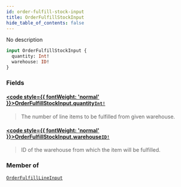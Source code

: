 ```yaml
---
id: order-fulfill-stock-input
title: OrderFulfillStockInput
hide_table_of_contents: false
---
```








No description

```graphql
input OrderFulfillStockInput {
  quantity: Int!
  warehouse: ID!
}
```


### Fields

#### [<code style={{ fontWeight: 'normal' }}>OrderFulfillStockInput.<b>quantity</b></code>](#)<Bullet />[`Int!`](../../../developer/api-reference/scalars/int) <Badge class="secondary" text="non-null"/> <Badge class="secondary" text="scalar"/>
> The number of line items to be fulfilled from given warehouse.
> 

#### [<code style={{ fontWeight: 'normal' }}>OrderFulfillStockInput.<b>warehouse</b></code>](#)<Bullet />[`ID!`](../../../developer/api-reference/scalars/id) <Badge class="secondary" text="non-null"/> <Badge class="secondary" text="scalar"/>
> ID of the warehouse from which the item will be fulfilled.
> 



### Member of

[`OrderFulfillLineInput`](../../../developer/api-reference/inputs/order-fulfill-line-input)  <Badge class="secondary" text="input"/>



